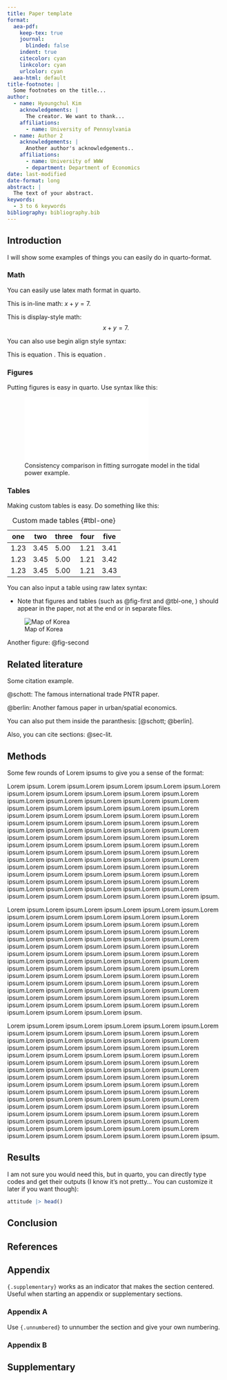 ```yaml
---
title: Paper template
format:
  aea-pdf:
    keep-tex: true  
    journal:
      blinded: false
    indent: true
    citecolor: cyan
    linkcolor: cyan
    urlcolor: cyan
  aea-html: default
title-footnote: |
  Some footnotes on the title...
author:
  - name: Hyoungchul Kim
    acknowledgements: | 
      The creator. We want to thank...
    affiliations:
      - name: University of Pennsylvania
  - name: Author 2
    acknowledgements: |
      Another author's acknowledgements..
    affiliations:
      - name: University of WWW
      - department: Department of Economics
date: last-modified
date-format: long
abstract: |
  The text of your abstract.
keywords:
  - 3 to 6 keywords
bibliography: bibliography.bib  
---
```


## Introduction {#sec-intro}

I will show some examples of things you can easily do in quarto-format.

### Math

You can easily use latex math format in quarto.

This is in-line math: $x + y = 7$.

This is display-style math:
$$x + y = 7.$$

You can also use begin align style syntax:
\begin{align}
  x + y &= 7\label{eq:1}\\
  t + v &= 10.\label{eq:2}
\end{align}

This is equation \ref{eq:1}. This is equation \ref{eq:2}.

### Figures

Putting figures is easy in quarto. Use syntax like this:

![Consistency comparison in fitting surrogate model in the tidal power example.](fig1.pdf){#fig-first width=3in}

### Tables

Making custom tables is easy. Do something like this:

| one  | two  | three | four | five |
|------|------|-------|------|------|
| 1.23 | 3.45 | 5.00  | 1.21 | 3.41 |
| 1.23 | 3.45 | 5.00  | 1.21 | 3.42 |
| 1.23 | 3.45 | 5.00  | 1.21 | 3.43 |

: Custom made tables {#tbl-one}

You can also input a table using raw latex syntax:


\begin{table}[!h] 
  \caption{Main results}\label{tbl-second} % Note that you need to use the latex syntax labeling here.
  \resizebox{\textwidth}{!}{
  \input{tables.tex}}
\end{table}


- Note that figures and tables (such as @fig-first and @tbl-one, \ref{tbl-second}) should appear in the paper, not at the end or in separate files.

![Map of Korea](fig2.png){#fig-second}

Another figure: @fig-second

## Related literature {#sec-lit}

Some citation example.

@schott: The famous international trade PNTR paper.

@berlin: Another famous paper in urban/spatial economics.

You can also put them inside the paranthesis: [@schott; @berlin].

Also, you can cite sections: @sec-lit.

## Methods {#sec-meth}

Some few rounds of Lorem ipsums to give you a sense of the format:

Lorem ipsum. Lorem ipsum.Lorem ipsum.Lorem ipsum.Lorem ipsum.Lorem ipsum.Lorem ipsum.Lorem ipsum.Lorem ipsum.Lorem ipsum.Lorem ipsum.Lorem ipsum.Lorem ipsum.Lorem ipsum.Lorem ipsum.Lorem ipsum.Lorem ipsum.Lorem ipsum.Lorem ipsum.Lorem ipsum.Lorem ipsum.Lorem ipsum.Lorem ipsum.Lorem ipsum.Lorem ipsum.Lorem ipsum.Lorem ipsum.Lorem ipsum.Lorem ipsum.Lorem ipsum.Lorem ipsum.Lorem ipsum.Lorem ipsum.Lorem ipsum.Lorem ipsum.Lorem ipsum.Lorem ipsum.Lorem ipsum.Lorem ipsum.Lorem ipsum.Lorem ipsum.Lorem ipsum.Lorem ipsum.Lorem ipsum.Lorem ipsum.Lorem ipsum.Lorem ipsum.Lorem ipsum.Lorem ipsum.Lorem ipsum.Lorem ipsum.Lorem ipsum.Lorem ipsum.Lorem ipsum.Lorem ipsum.Lorem ipsum.Lorem ipsum.Lorem ipsum.Lorem ipsum.Lorem ipsum.Lorem ipsum.Lorem ipsum.Lorem ipsum.Lorem ipsum.Lorem ipsum.Lorem ipsum.Lorem ipsum.Lorem ipsum.Lorem ipsum.Lorem ipsum.Lorem ipsum.Lorem ipsum.Lorem ipsum.Lorem ipsum.Lorem ipsum.Lorem ipsum.Lorem ipsum.Lorem ipsum.Lorem ipsum.Lorem ipsum.Lorem ipsum.

Lorem ipsum.Lorem ipsum.Lorem ipsum.Lorem ipsum.Lorem ipsum.Lorem ipsum.Lorem ipsum.Lorem ipsum.Lorem ipsum.Lorem ipsum.Lorem ipsum.Lorem ipsum.Lorem ipsum.Lorem ipsum.Lorem ipsum.Lorem ipsum.Lorem ipsum.Lorem ipsum.Lorem ipsum.Lorem ipsum.Lorem ipsum.Lorem ipsum.Lorem ipsum.Lorem ipsum.Lorem ipsum.Lorem ipsum.Lorem ipsum.Lorem ipsum.Lorem ipsum.Lorem ipsum.Lorem ipsum.Lorem ipsum.Lorem ipsum.Lorem ipsum.Lorem ipsum.Lorem ipsum.Lorem ipsum.Lorem ipsum.Lorem ipsum.Lorem ipsum.Lorem ipsum.Lorem ipsum.Lorem ipsum.Lorem ipsum.Lorem ipsum.Lorem ipsum.Lorem ipsum.Lorem ipsum.Lorem ipsum.Lorem ipsum.Lorem ipsum.Lorem ipsum.Lorem ipsum.Lorem ipsum.Lorem ipsum.Lorem ipsum.Lorem ipsum.Lorem ipsum.Lorem ipsum.Lorem ipsum.Lorem ipsum.Lorem ipsum.Lorem ipsum.Lorem ipsum.Lorem ipsum.Lorem ipsum.Lorem ipsum.Lorem ipsum.Lorem ipsum.Lorem ipsum.Lorem ipsum.Lorem ipsum.Lorem ipsum.Lorem ipsum.

Lorem ipsum.Lorem ipsum.Lorem ipsum.Lorem ipsum.Lorem ipsum.Lorem ipsum.Lorem ipsum.Lorem ipsum.Lorem ipsum.Lorem ipsum.Lorem ipsum.Lorem ipsum.Lorem ipsum.Lorem ipsum.Lorem ipsum.Lorem ipsum.Lorem ipsum.Lorem ipsum.Lorem ipsum.Lorem ipsum.Lorem ipsum.Lorem ipsum.Lorem ipsum.Lorem ipsum.Lorem ipsum.Lorem ipsum.Lorem ipsum.Lorem ipsum.Lorem ipsum.Lorem ipsum.Lorem ipsum.Lorem ipsum.Lorem ipsum.Lorem ipsum.Lorem ipsum.Lorem ipsum.Lorem ipsum.Lorem ipsum.Lorem ipsum.Lorem ipsum.Lorem ipsum.Lorem ipsum.Lorem ipsum.Lorem ipsum.Lorem ipsum.Lorem ipsum.Lorem ipsum.Lorem ipsum.Lorem ipsum.Lorem ipsum.Lorem ipsum.Lorem ipsum.Lorem ipsum.Lorem ipsum.Lorem ipsum.Lorem ipsum.Lorem ipsum.Lorem ipsum.Lorem ipsum.Lorem ipsum.Lorem ipsum.Lorem ipsum.Lorem ipsum.Lorem ipsum.Lorem ipsum.Lorem ipsum.Lorem ipsum.Lorem ipsum.Lorem ipsum.Lorem ipsum.Lorem ipsum.Lorem ipsum.Lorem ipsum.Lorem ipsum.Lorem ipsum.Lorem ipsum.Lorem ipsum.Lorem ipsum.Lorem ipsum.Lorem ipsum.Lorem ipsum.

## Results {#sec-result}

I am not sure you would need this, but in quarto, you can directly type codes and get their outputs (I know it's not pretty... You can customize it later if you want though):

```r

attitude |> head()

```

## Conclusion {#sec-conc}

## References {.unnumbered}

::: {#refs}
:::

## Appendix {.supplementary}

`{.supplementary}` works as an indicator that makes the section centered. Useful when starting an appendix or supplementary sections.

### Appendix A {.unnumbered}

Use `{.unnumbered}` to unnumber the section and give your own numbering.

### Appendix B {.unnumbered}

## Supplementary {.supplementary}
